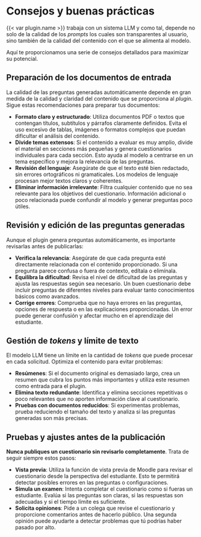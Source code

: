 # Consejos y buenas prácticas

{{< var plugin.name >}} trabaja con un sistema LLM y como tal, depende
no solo de la calidad de los _prompts_ los cuales son transparentes al
usuario, sino también de la calidad del contenido con el que se alimenta
al modelo.

Aquí te proporcionamos una serie de consejos detallados para maximizar
su potencial.

## Preparación de los documentos de entrada

La calidad de las preguntas generadas automáticamente depende en gran
medida de la calidad y claridad del contenido que se proporciona al
_plugin_. Sigue estas recomendaciones para preparar tus documentos:

- **Formato claro y estructurado**: Utiliza documentos PDF o textos que
  contengan títulos, subtítulos y párrafos claramente definidos. Evita
  el uso excesivo de tablas, imágenes o formatos complejos que puedan
  dificultar el análisis del contenido.
- **Divide temas extensos**: Si el contenido a evaluar es muy amplio,
  divide el material en secciones más pequeñas y genera cuestionarios
  individuales para cada sección. Esto ayuda al modelo a centrarse en un
  tema específico y mejora la relevancia de las preguntas.
- **Revisión del lenguaje**: Asegúrate de que el texto esté bien
  redactado, sin errores ortográficos ni gramaticales. Los modelos de
  lenguaje procesan mejor textos claros y coherentes.
- **Eliminar información irrelevante**: Filtra cualquier contenido que
  no sea relevante para los objetivos del cuestionario. Información
  adicional o poco relacionada puede confundir al modelo y generar
  preguntas poco útiles.

## Revisión y edición de las preguntas generadas

Aunque el plugin genera preguntas automáticamente, es importante
revisarlas antes de publicarlas:

- **Verifica la relevancia**: Asegúrate de que cada pregunta esté
  directamente relacionada con el contenido proporcionado. Si una
  pregunta parece confusa o fuera de contexto, edítala o elimínala.
- **Equilibra la dificultad**: Revisa el nivel de dificultad de las
  preguntas y ajusta las respuestas según sea necesario. Un buen
  cuestionario debe incluir preguntas de diferentes niveles para evaluar
  tanto conocimientos básicos como avanzados.
- **Corrige errores**: Comprueba que no haya errores en las preguntas,
  opciones de respuesta o en las explicaciones proporcionadas. Un error
  puede generar confusión y afectar mucho en el aprendizaje del
  estudiante.

## Gestión de *tokens* y límite de texto

El modelo LLM tiene un límite en la cantidad de _tokens_ que puede
procesar en cada solicitud. Optimiza el contenido para evitar problemas:

- **Resúmenes**: Si el documento original es demasiado largo, crea un
  resumen que cubra los puntos más importantes y utiliza este resumen
  como entrada para el plugin.
- **Elimina texto redundante**: Identifica y elimina secciones
  repetitivas o poco relevantes que no aporten información clave al
  cuestionario.
- **Pruebas con documentos reducidos**: Si experimentas problemas,
  prueba reduciendo el tamaño del texto y analiza si las preguntas
  generadas son más precisas.

## Pruebas y ajustes antes de la publicación

**Nunca publiques un cuestionario sin revisarlo completamente**. Trata
de seguir siempre estos pasos:

- **Vista previa**: Utiliza la función de vista previa de Moodle para
  revisar el cuestionario desde la perspectiva del estudiante. Esto te
  permitirá detectar posibles errores en las preguntas o
  configuraciones.
- **Simula un examen**: Intenta completar el cuestionario como si fueras
  un estudiante. Evalúa si las preguntas son claras, si las respuestas
  son adecuadas y si el tiempo límite es suficiente.
- **Solicita opiniones**: Pide a un colega que revise el cuestionario y
  proporcione comentarios antes de hacerlo público. Una segunda opinión
  puede ayudarte a detectar problemas que tú podrías haber pasado por
  alto.
